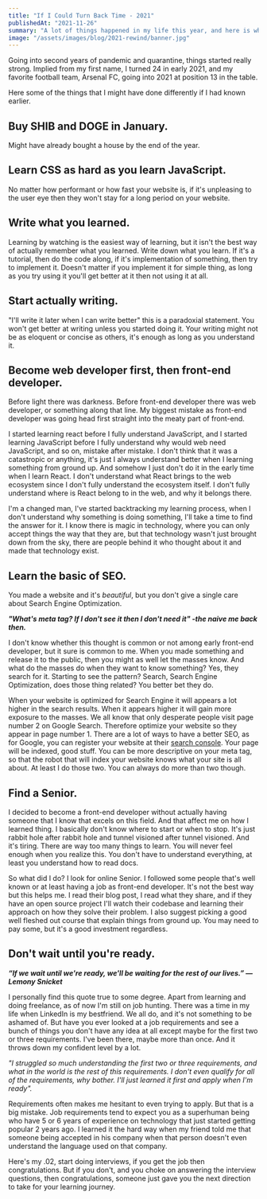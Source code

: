 ```yaml
---
title: "If I Could Turn Back Time - 2021"
publishedAt: "2021-11-26"
summary: "A lot of things happened in my life this year, and here is what I wish I learned earlier or done earlier in 2021"
image: "/assets/images/blog/2021-rewind/banner.jpg"
---
```


Going into second years of pandemic and quarantine, things started really strong.
Implied from my first name, I turned 24 in early 2021,
and my favorite football team, Arsenal FC, going into 2021 at position 13 in the table.

Here some of the things that I might have done differently if I had known earlier.

## Buy SHIB and DOGE in January.

Might have already bought a house by the end of the year.

## Learn CSS as hard as you learn JavaScript.

No matter how performant or how fast your website is, if it's unpleasing to the user eye
then they won't stay for a long period on your website.

## Write what you learned.

Learning by watching is the easiest way of learning, but it isn't the best way of actually
remember what you learned. Write down what you learn. If it's a tutorial, then do the code along,
if it's implementation of something, then try to implement it. Doesn't matter if you implement it for
simple thing, as long as you try using it you'll get better at it then not using it at all.

## Start actually writing.

"I'll write it later when I can write better" this is a paradoxial statement. You won't get better at writing unless you started doing it.
Your writing might not be as eloquent or concise as others, it's enough as long as you understand it.

## Become web developer first, then front-end developer.

Before light there was darkness. Before front-end developer there was web developer, or something along that line.
My biggest mistake as front-end developer was going head first straight into the meaty part of front-end.

I started learning react before I fully understand JavaScript, and I started learning JavaScript before I fully understand
why would web need JavaScript, and so on, mistake after mistake. I don't think that it was a catastropic or anything, it's just
I always understand better when I learning something from ground up. And somehow I just don't do it in the early time when I learn React.
I don't understand what React brings to the web ecosystem since I don't fully understand the ecosystem itself.
I don't fully understand where is React belong to in the web, and why it belongs there.

I'm a changed man, I've started backtracking my learning process, when I don't understand why something is doing something,
I'll take a time to find the answer for it. I know there is magic in technology,
where you can only accept things the way that they are,
but that technology wasn't just brought down from the sky,
there are people behind it who thought about it and made that technology exist.

## Learn the basic of SEO.

You made a website and it's _beautiful_, but you don't give a single care about Search Engine Optimization.

**_"What's meta tag? If I don't see it then I don't need it" -the naive me back then._**

I don't know whether this thought is common or not among early front-end developer, but it sure is common to me.
When you made something and release it to the public, then you might as well let the masses know.
And what do the masses do when they want to know something? Yes, they search for it.
Starting to see the pattern? Search, Search Engine Optimization, does those thing related?
You better bet they do.

When your website is optimized for Search Engine it will appears a lot higher in the search results.
When it appears higher it will gain more exposure to the masses.
We all know that only desperate people visit page number 2 on Google Search.
Therefore optimize your website so they appear in page number 1.
There are a lot of ways to have a better SEO, as for Google, you can register your website at their [search console](https://search.google.com/search-console/about).
Your page will be indexed, good stuff. You can be more descriptive on your meta tag,
so that the robot that will index your website knows what your site is all about.
At least I do those two. You can always do more than two though.

## Find a Senior.

I decided to become a front-end developer without actually having someone that I know that excels on this field.
And that affect me on how I learned thing. I basically don't know where to start or when to stop.
It's just rabbit hole after rabbit hole and tunnel visioned after tunnel visioned.
And it's tiring. There are way too many things to learn. You will never feel enough when you realize this.
You don't have to understand everything, at least you understand how to read docs.

So what did I do? I look for online Senior.
I followed some people that's well known or at least having a job as front-end developer.
It's not the best way but this helps me. I read their blog post, I read what they share,
and if they have an open source project I'll watch their codebase and learning their approach on how they solve their problem.
I also suggest picking a good well fleshed out course that explain things from ground up.
You may need to pay some, but it's a good investment regardless.

## Don't wait until you're ready.

**_“If we wait until we're ready, we'll be waiting for the rest of our lives.” ― Lemony Snicket_**

I personally find this quote true to some degree.
Apart from learning and doing freelance, as of now I'm still on job hunting.
There was a time in my life when LinkedIn is my bestfriend. We all do, and it's not something to be ashamed of.
But have you ever looked at a job requirements and see a bunch of things you don't have any idea at all except maybe for the first two or three requirements.
I've been there, maybe more than once. And it throws down my confident level by a lot.<br/>

_"I struggled so much understanding the first two or three requirements, and what in the world is the rest of this requirements. I don't even qualify for all of the requirements, why bother. I'll just learned it first and apply when I'm ready"._

Requirements often makes me hesitant to even trying to apply.
But that is a big mistake. Job requirements tend to expect you as a superhuman being who have 5 or 6 years of experience on technology that just started getting popular 2 years ago.
I learned it the hard way when my friend told me that someone being accepted in his company when that person doesn't even understand the language used on that company.

Here's my .02, start doing interviews, if you get the job then congratulations.
But if you don't, and you choke on answering the interview questions, then congratulations,
someone just gave you the next direction to take for your learning journey.
